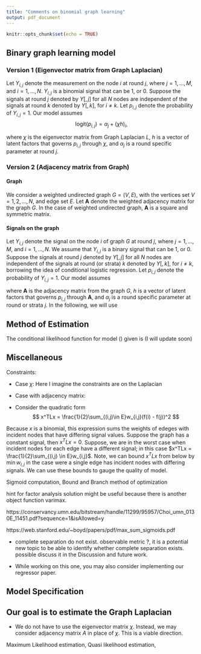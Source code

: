```yaml
---
title: "Comments on binomial graph learning"
output: pdf_document
---
```


```r
knitr::opts_chunk$set(echo = TRUE)
```

## Binary graph learning model 
### Version 1 (Eigenvector matrix from Graph Laplacian)
Let $Y_{i,j}$ denote the measurement on the node $i$ at round $j$, where $j = 1, \dots, M$, and $i = 1, \dots, N$. $Y_{i,j}$ is a binomial signal that can be 1, or 0. Suppose the signals at round $j$ denoted by $Y[, j]$ for all $N$ nodes are independent of the signals at round $k$ denoted by $Y[,k ]$, for $i \neq k$. Let $p_{i,j}$ denote the probability of $Y_{i,j} = 1$. Our model assumes
$$\text{logit}(p_{i,j}) = \alpha_j + (\chi h )_i,$$

where $\chi$ is the eigenvector matrix from Graph Laplacian $L$, $h$ is a vector of latent factors that governs $p_{i, j}$ through $\chi$, and $\alpha_j$ is a round specific parameter at round $j$.

### Version 2 (Adjacency matrix from Graph)
#### Graph 
We consider a weighted undirected graph $G = (V, E)$, with the vertices set $V = {1, 2, \dots, N}$, and edge set $E$.  Let $\mathbf{A}$ denote the weighted adjacency matrix for the graph $G$. In the case of weighted undirected graph, $\mathbf{A}$ is a square and symmetric matrix. 

#### Signals on the graph
Let $Y_{i,j}$ denote the signal on the node $i$ of graph $G$ at round $j$, where $j = 1, \dots, M$, and $i = 1, \dots, N$. We assume that $Y_{i,j}$ is a binary signal that can be 1, or 0. Suppose the signals at round $j$ denoted by $Y[, j]$ for all $N$ nodes are independent of the signals at round (or strata) $k$ denoted by $Y[,k ]$, for $i \neq k$, borrowing the idea of conditional logistic regression. Let $p_{i,j}$ denote the probability of $Y_{i,j} = 1$. Our model assumes

\begin{equation}
\label{eq:binaryglm}
\text{logit}(p_{i,j}) = \alpha_j + (\mathbf{A} h )_i,
\end{equation}

where $\mathbf{A}$ is the adjacency matrix from the graph $G$, $h$ is a vector of latent factors that governs $p_{i, j}$ through $\mathbf{A}$, and $\alpha_j$ is a round specific parameter at round or strata $j$. In the following, we will use  

## Method of Estimation

The conditional likelihood function for model (\ref{eq:binaryglm}) given  is (I will update soon)

<!-- \begin{equation} -->
<!-- 	\label{eq:dongmodel} -->
<!-- 	\begin{aligned} -->
<!-- 		\min_{L \in \mathbb{R}^{N\times N}, \phantom{..} Y \in \mathbb{R}^{N\times P}} ||X&-Y||_F^2 + \alpha \text{tr}(Y^TLY) + \beta||L||_F^2 \\ -->
<!-- 		\textrm{s.t.}& \quad \text{tr}(L) = N, \\ -->
<!-- 		&\quad L_{i,j} = L_{j,i} \leq 0, \phantom{..} i \neq j, \\ -->
<!-- 		&\quad L\cdot \textbf{1} = \textbf{0} \\ -->
<!-- 	\end{aligned} -->
<!-- \end{equation} -->
 

## Miscellaneous 
Constraints:

* Case $\chi$: Here I imagine the constraints are on the Laplacian

\begin{equation}
\begin{aligned}
&\quad \text{tr}(L) = N, \\
&\quad L_{i,j} = L_{j,i} \leq 0, \phantom{..} i \neq j, \\
&\quad L\cdot \textbf{1} = \textbf{0} \\
\end{aligned}
\end{equation}

* Case with adjacency matrix:

\begin{equation}
\begin{aligned}
&\quad A_{i,j} = 0 \text{ if } i = j, \\
&\quad A_{i,j} = L_{j,i} \leq 0, \phantom{..} i \neq j
\end{aligned}
\end{equation}

* Consider the quadratic form 
$$
  x^TLx = \frac{1}{2}\sum_{(i,j)\in E}w_{i,j}(f(i) - f(j))^2
$$

Because $x$ is a binomial, this expression sums the weights of edeges with incident nodes that have differing signal values. Suppose the graph has a constant signal, then $x^TLx = 0$. Suppose, we are in the worst case when incident nodes for each edge have a different signal; in this case $x^TLx = \frac{1}{2}\sum_{(i,j) \in E}w_{i,j}$. Note, we can bound $x^TLx$ from below by $\min{w_{i,j}}$ in the case were a single edge has incident nodes with differing signals. We can use these bounds to gauge the quality of model. 

Sigmoid computation,
Bound and Branch method of optimization

hint for factor analysis solution might be useful because there is another object function varimax. 

https://conservancy.umn.edu/bitstream/handle/11299/95957/Choi_umn_0130E_11451.pdf?sequence=1&isAllowed=y



https://web.stanford.edu/~boyd/papers/pdf/max_sum_sigmoids.pdf

* complete separation do not exist. observable metric ?, it is a potential new topic to be able to identify whether complete separation exists. possible discuss it in the Discussion and future work.  

* While working on this one, you may also consider implementing our regressor paper. 

## Model Specification





## Our goal is to estimate the Graph Laplacian

* We do not have to use the eigenvector matrix $\chi$. Instead, we may consider adjacency matrix $A$ in place of $\chi$. This is a viable direction.






Maximum Likelihood estimation, Quasi likelihood estimation, 